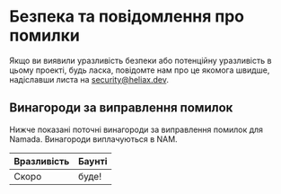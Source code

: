 # Безпека та повідомлення про помилки

Якщо ви виявили уразливість безпеки або потенційну уразливість в цьому проекті, будь ласка, повідомте нам про це якомога швидше, надіславши листа на [security@heliax.dev](mailto:security@heliax.dev).

## Винагороди за виправлення помилок

Нижче показані поточні винагороди за виправлення помилок для Namada. Винагороди виплачуються в NAM.

| Вразливість | Баунті |
| ----------- | ------ |
| Скоро       | буде!  | 
